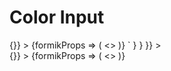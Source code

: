 
<Meta title="Input Color" component={InputColor} />

# Color Input

<Canvas>
  <Story
    name="Input Date"
    parameters={{
      docs: {
        source: {
          code: dedent`
            <Form
              initialValues={{
                color: '#000000'
              }}
              onSubmit={() => {}}
            >
              {formikProps => (
                <>
                  <InputColor name="color" formikProps={formikProps} />
                </>
              )}
            </Form>`
        }
      }
    }}
  >
    <div className="input-text-story">
      <Form
        initialValues={{
          color: '#000000'
        }}
        onSubmit={() => {}}
      >
        {formikProps => (
          <>
            <InputColor id="color" name="color" formikProps={formikProps} />
          </>
        )}
      </Form>
    </div>
  </Story>
  <ArgsTable of={InputColor} />
</Canvas>
